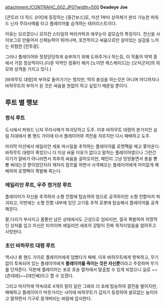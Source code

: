 attachment:/CONTRAHC_002.JPG?width=500
'''Deadeye Joe'''

[콘트라 더 하드 코어]에 등장하는 [중간보스]로, 미션 1부터 상하체가 분리 가능한 파워드 닌자 무라사메를 타고 플레이어를 습격하는 테러리스트이다. 

이유는 모르겠으나 모히칸 스타일의 머리카락과 애꾸눈이 겉모습의 특징이다. 전신을 사이보그로 만들어서 신체능력이 뛰어나며, 호전적이고 싸움으로만 살아있는 실감을 느끼는 위험한 [전투광].

그러나 플레이어와 정정당당하게 승부하기 위해 도와주거나 하는등, 이 작품의 악역 중에서 가장 정상적이다.(다른 악역인 컴퓨터 해커 [노이먼 케스케이드]는 [오덕군자]의 외모와 성격을 가지고 있다.)

[바하무트 대령]의 부하로 들어가기는 했지만, 딱히 충성을 하는것은 아니며 어디까지나 바하무트의 부하가 된 것은 싸움을 원없이 하고 싶었기 때문일 뿐이다.

== 루트 별 행보 ==
=== 정식 루트 ===
도시에서 파워드 닌자 무라사메가 파괴당하고 도주. 이후 바하무트 대령의 본거지인 삼림 지대에서 롱 핸드 가이에 타서 플레이어와 격전을 치르지만 다시 패배하고 도주. 

마지막 미션에서  에일리언 세포 마시일을 추적하는 플레이어를 로켓팩을 메고 쫓아온다. 바하무트 대령이 죽었으니 더 이상 싸울 이유가 없다고 말하는 플레이어였으나 그런건 자기가 알바가 아니라면서 최후의 싸움을 걸어오지만, 패턴이 그냥 빙빙돌면서 총을 뿅뿅 쏴대는것 뿐이었던지라 제자리 점프를 하면서 사격해오는 플레이어에게 어이없게 패배하여 로켓팩이 폭발해 죽는다.

=== 에일리언 루트, 우주 정거장 루트 ===
플레이어가 자신을 추격하자 소형 전함에 탑승하여 빔으로 공격하지만 소형 전함마저 파괴되고, 이번에는 소형 전함 내부에 있던 고기동 추적 로봇에 탑승해서 플레이어를 공격해온다. 

팔,다리가 부서지고 몸통만 남은 상태에서도 근성으로 덤비지만, 결국 폭발하여 치명적인 상처를 입고 자신은 미끼이며 에일리언 세포의 강탈이 진짜 목적이었음을 알려주고 사망한다.

=== 초인 바하무트 대령 루트 ===
역시나 롱 핸드 가이로 플레이어에게 덤볐다가 패배. 이후 바하무트에게 항복하고, 무기 없이 투옥되어 있는 플레이어에게 '''플레이어를 죽이는 것은 자신뿐'''이라고 주장하며 무기를 던져준다. 덕분에 플레이어는 포로 호송 열차에서 탈출할 수 있게 되었으니 실로 ~~[츤데레]~~[대인배]라고 할 수 있겠다. 

그리고 마지막에 약속대로 4개의 칼이 달린 그래프 더 죠에 탑승하여 결전을 벌이지만, 패배하고 플레이어가 머뭇거리는 사이에 바하무트가 갑자기 등장하여 쓸모없는 놈이라고 말하면서 기구로 뭉개버리는 바람에 압사한다.
